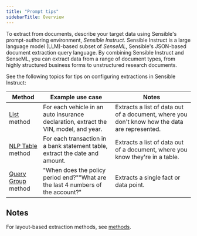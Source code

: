 ```yaml
---
title: "Prompt tips"
sidebarTitle: Overview
---
```


To extract from documents, describe your target data using Sensible's prompt-authoring environment, _Sensible Instruct_. Sensible Instruct is a large language model (LLM)-based subset of _SenseML_, Sensible's JSON-based document extraction query language. By combining Sensible Instruct and SenseML, you can extract data from a range of document types, from highly structured business forms to unstructured research documents.

See the following topics for tips on configuring extractions in Sensible Instruct:

| Method                                       | Example use case                                                                     | Notes                                                                                         |
| -------------------------------------------- | ------------------------------------------------------------------------------------ | --------------------------------------------------------------------------------------------- |
| [List](/llm-based-extractions/prompt-tips/list-tips) method               | For each vehicle in an auto insurance declaration, extract the VIN, model, and year. | Extracts a list of data out of a document, where you don't know how the data are represented. |
| [NLP Table](/llm-based-extractions/prompt-tips/table-tips) method         | For each transaction in a bank statement table, extract the date and amount.         | Extracts a list of data out of a document, where you know they're in a table.                 |
| [Query Group](/llm-based-extractions/prompt-tips/query-group-tips) method | "When does the policy period end?""What are the last 4 numbers of the account?"      | Extracts a single fact or data point.                                                         |

## Notes

For layout-based extraction methods, see [methods](/senseml-reference/methods/index-methods).